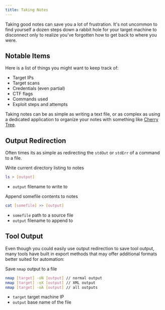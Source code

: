```yaml
---
title: Taking Notes
---
```


Taking good notes can save you a lot of frustration. It's not uncommon to find yourself a dozen steps down a rabbit hole for your target machine to disconnect only to realize you've forgotten how to get back to where you were.

## Notable Items
Here is a list of things you might want to keep track of:
- Target IPs
- Target scans
- Credentials (even partial)
- CTF flags
- Commands used
- Exploit steps and attempts

Taking notes can be as simple as writing a text file, or as complex as using a dedicated application to organize your notes with something like [Cherry Tree](https://www.giuspen.com/cherrytree/).

## Output Redirection
Often times its as simple as redirecting the `stdOut` or `stdErr` of a command to a file.

Write current directory listing to notes
```sh
ls > [output]
```
- `output` filename to write to

Append somefile contents to notes
```sh
cat [somefile] >> [output]
```
- `somefile` path to a source file
- `output` filename to append to

## Tool Output

Even though you could easily use output redirection to save tool output, many tools have built in export methods that may offer additional formats better suited for automation:

Save `nmap` output to a file
```sh
nmap [target] -oN [output] // normal output
nmap [target] -oX [output] // XML output
nmap [target] -oA [output] // all outputs
```
- `target` target machine IP
- `output` base name of the file
